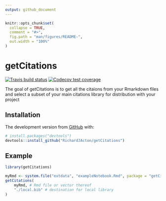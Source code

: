 ```yaml
---
output: github_document
---
```


<!-- README.md is generated from README.Rmd. Please edit that file -->

```r
knitr::opts_chunk$set(
  collapse = TRUE,
  comment = "#>",
  fig.path = "man/figures/README-",
  out.width = "100%"
)
```

# getCitations

<!-- badges: start -->
[![Travis build status](https://travis-ci.org/RichardJActon/getCitations.svg?branch=master)](https://travis-ci.org/RichardJActon/getCitations)
[![Codecov test coverage](https://codecov.io/gh/RichardJActon/getCitations/branch/master/graph/badge.svg)](https://codecov.io/gh/RichardJActon/getCitations?branch=master)
<!-- badges: end -->

The goal of getCitations is to get all the citaions from your Rmarkdown files and select a subset of your main citations library for distribution with your project

## Installation

The development version from [GitHub](https://github.com/) with:

``` r
# install.packages("devtools")
devtools::install_github("RichardJActon/getCitations")
```
## Example

```r
library(getCitations)

myRmd <- system.file("extdata", "exampleNotebook.Rmd", package = "getCitations")
getCitations(
	myRmd, # Rmd file or vector thereof
	"./local.bib" # destination for local library
)
```

